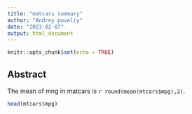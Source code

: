 ```yaml
---
title: "matcars summary"
author: "Andrey povaliy"
date: "2023-02-07"
output: html_document
---
```


```r
knitr::opts_chunk$set(echo = TRUE)
```

## Abstract

The mean of mng in matcars is `r round(mean(mtcars$mpg),2)`.

``` r
head(mtcars$mpg)
```


